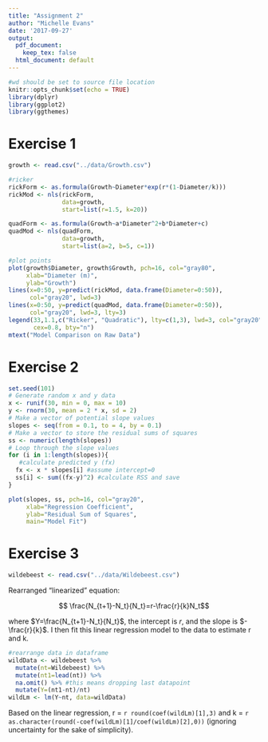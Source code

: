 ```yaml
---
title: "Assignment 2"
author: "Michelle Evans"
date: '2017-09-27'
output:
  pdf_document: 
    keep_tex: false
  html_document: default
---
```


```r
#wd should be set to source file location
knitr::opts_chunk$set(echo = TRUE)
library(dplyr)
library(ggplot2)
library(ggthemes)
```

# Exercise 1

```r
growth <- read.csv("../data/Growth.csv")
```

```r
#ricker
rickForm <- as.formula(Growth~Diameter*exp(r*(1-Diameter/k)))
rickMod <- nls(rickForm, 
               data=growth, 
               start=list(r=1.5, k=20))

quadForm <- as.formula(Growth~a*Diameter^2+b*Diameter+c)
quadMod <- nls(quadForm,
               data=growth,
               start=list(a=2, b=5, c=1))

```

```r
#plot points
plot(growth$Diameter, growth$Growth, pch=16, col="gray80",
     xlab="Diameter (m)",
     ylab="Growth")
lines(x=0:50, y=predict(rickMod, data.frame(Diameter=0:50)),
      col="gray20", lwd=3)
lines(x=0:50, y=predict(quadMod, data.frame(Diameter=0:50)),
      col="gray20", lwd=3, lty=3)
legend(33,1.1,c("Ricker", "Quadratic"), lty=c(1,3), lwd=3, col="gray20",
       cex=0.8, bty="n")
mtext("Model Comparison on Raw Data")
```

# Exercise 2

```r
set.seed(101)
# Generate random x and y data
x <- runif(30, min = 0, max = 10)
y <- rnorm(30, mean = 2 * x, sd = 2)
# Make a vector of potential slope values
slopes <- seq(from = 0.1, to = 4, by = 0.1)
# Make a vector to store the residual sums of squares
ss <- numeric(length(slopes))
# Loop through the slope values
for (i in 1:length(slopes)){
   #calculate predicted y (fx)
  fx <- x * slopes[i] #assume intercept=0
  ss[i] <- sum((fx-y)^2) #calculate RSS and save
}
```

```r
plot(slopes, ss, pch=16, col="gray20",
     xlab="Regression Coefficient",
     ylab="Residual Sum of Squares",
     main="Model Fit")
```

# Exercise 3

```r
wildebeest <- read.csv("../data/Wildebeest.csv")
```

Rearranged "linearized" equation:

$$ \frac{N_{t+1}-N_t}{N_t}=r-\frac{r}{k}N_t$$

where $Y=\frac{N_{t+1}-N_t}{N_t}$, the intercept is $r$, and the slope is $-\frac{r}{k}$. I then fit this linear regression model to the data to estimate r and k.

```r
#rearrange data in dataframe
wildData <- wildebeest %>%
  mutate(nt=Wildebeest) %>%
  mutate(nt1=lead(nt)) %>%
  na.omit() %>% #this means dropping last datapoint
  mutate(Y=(nt1-nt)/nt) 
wildLm <- lm(Y~nt, data=wildData)
```

Based on the linear regression, r = `r round(coef(wildLm)[1],3)` and k = `r as.character(round(-coef(wildLm)[1]/coef(wildLm)[2],0))` (ignoring uncertainty for the sake of simplicity).

